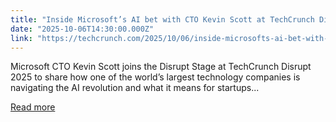 ```yaml
---
title: "Inside Microsoft’s AI bet with CTO Kevin Scott at TechCrunch Disrupt 2025"
date: "2025-10-06T14:30:00.000Z"
link: "https://techcrunch.com/2025/10/06/inside-microsofts-ai-bet-with-cto-kevin-scott-at-techcrunch-disrupt-2025/"
---
```


Microsoft CTO Kevin Scott joins the Disrupt Stage at TechCrunch Disrupt 2025 to share how one of the world’s largest technology companies is navigating the AI revolution and what it means for startups...

[Read more](https://techcrunch.com/2025/10/06/inside-microsofts-ai-bet-with-cto-kevin-scott-at-techcrunch-disrupt-2025/)

